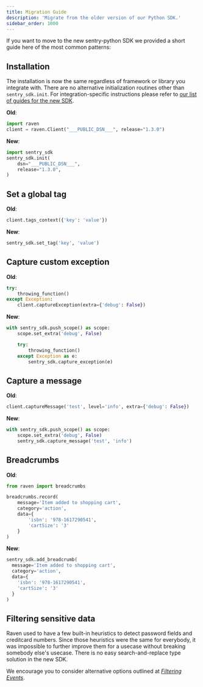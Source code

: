 ```yaml
---
title: Migration Guide
description: 'Migrate from the older version of our Python SDK.'
sidebar_order: 1000
---
```


If you want to move to the new sentry-python SDK we provided a short guide here of the most common patterns:

## Installation

The installation is now the same regardless of framework or library you integrate with. There are no alternative initialization routines other than `sentry_sdk.init`. For integration-specific instructions please refer to [our list of guides for the new SDK](/platforms/python/).

**Old**:

```python
import raven
client = raven.Client("___PUBLIC_DSN___", release="1.3.0")
```

**New**:

```python
import sentry_sdk
sentry_sdk.init(
    dsn="___PUBLIC_DSN___",
    release="1.3.0",
)
```

## Set a global tag

**Old**:

```python
client.tags_context({'key': 'value'})
```

**New**:

```python
sentry_sdk.set_tag('key', 'value')
```

## Capture custom exception

**Old**:

```python
try:
    throwing_function()
except Exception:
    client.captureException(extra={'debug': False})
```

**New**:

```python
with sentry_sdk.push_scope() as scope:
    scope.set_extra('debug', False)

    try:
        throwing_function()
    except Exception as e:
        sentry_sdk.capture_exception(e)
```

## Capture a message

**Old**:

```python
client.captureMessage('test', level='info', extra={'debug': False})
```

**New**:

```python
with sentry_sdk.push_scope() as scope:
    scope.set_extra('debug', False)
    sentry_sdk.capture_message('test', 'info')
```

## Breadcrumbs

**Old**:

```python
from raven import breadcrumbs

breadcrumbs.record(
    message='Item added to shopping cart',
    category='action',
    data={
        'isbn': '978-1617290541',
        'cartSize': '3'
    }
)
```

**New**:

```python
sentry_sdk.add_breadcrumb(
  message='Item added to shopping cart',
  category='action',
  data={
    'isbn': '978-1617290541',
    'cartSize': '3'
  }
)
```

## Filtering sensitive data

Raven used to have a few built-in heuristics to detect password fields and
creditcard numbers. Since those heuristics were the same for everybody, it was
impossible to further improve them for a usecase without breaking somebody
else's usecase. There is no easy search-and-replace type solution in the new
SDK.

We encourage you to consider alternative options outlined at [_Filtering Events_](../configuration/filtering/).
